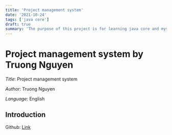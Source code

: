 ```yaml
---
title: 'Project management system'
date: '2021-10-24'
tags: ['java core']
draft: true
summary: 'The purpose of this project is for learning java core and mysql. This project don't have UI, this using console to control system. This have func CRUD project'
---
```


# Project management system by Truong Nguyen

_Title_: Project management system

_Author_: Truong Nguyen

_Language_: English

## Introduction

Github: [Link](https://github.com/nguyen498/quanliduanjava)
